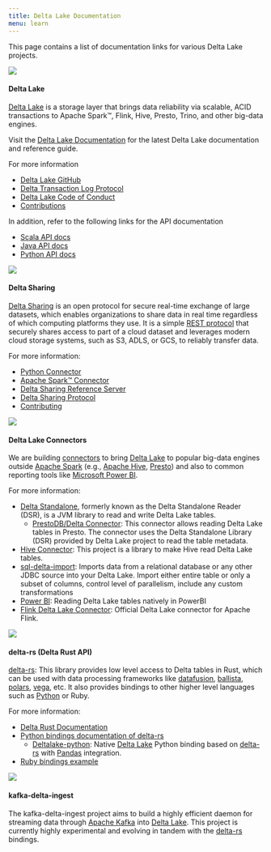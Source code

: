 ```yaml
---
title: Delta Lake Documentation
menu: learn
---
```


This page contains a list of documentation links for various Delta Lake projects.

<div className="align-image-left">
  <img src="./delta-lake-logo.png" />
</div>

#### Delta Lake

[Delta Lake](https://delta.io) is a storage layer that brings data reliability via scalable, ACID transactions to Apache Spark™, Flink, Hive, Presto, Trino, and other big-data engines.

Visit the [Delta Lake Documentation](https://docs.delta.io/latest/index.html) for the latest Delta Lake documentation and reference guide.

For more information

- [Delta Lake GitHub](https://github.com/delta-io/delta/blob/master/README.md)
- [Delta Transaction Log Protocol](https://github.com/delta-io/delta/blob/master/PROTOCOL.md)
- [Delta Lake Code of Conduct](https://github.com/delta-io/delta/blob/master/CODE_OF_CONDUCT.md)
- [Contributions](https://delta.io/resources/contributing-to-delta)

In addition, refer to the following links for the API documentation

- [Scala API docs](https://docs.delta.io/latest/api/scala/io/delta/tables/index.html)
- [Java API docs](https://docs.delta.io/latest/api/java/index.html)
- [Python API docs](https://docs.delta.io/latest/api/python/index.html)

<div className="align-image-left">
  <img src="./delta-sharing-logo-sm.png" />
</div>

#### Delta Sharing

[Delta Sharing](https://github.com/delta-io/delta-sharing/#delta-sharing-an-open-protocol-for-secure-data-sharing) is an open protocol for secure real-time exchange of large datasets, which enables organizations to share data in real time regardless of which computing platforms they use. It is a simple [REST protocol](https://github.com/delta-io/delta-sharing/blob/main/PROTOCOL.md) that securely shares access to part of a cloud dataset and leverages modern cloud storage systems, such as S3, ADLS, or GCS, to reliably transfer data.

For more information:

- [Python Connector](https://github.com/delta-io/delta-sharing/#python-connector)
- [Apache Spark™ Connector](https://github.com/delta-io/delta-sharing/#apache-spark-connector)
- [Delta Sharing Reference Server](https://github.com/delta-io/delta-sharing/#delta-sharing-reference-server)
- [Delta Sharing Protocol](https://github.com/delta-io/delta-sharing/#delta-sharing-protocol)
- [Contributing](https://github.com/delta-io/delta-sharing/blob/main/CONTRIBUTING.md)

<div className="align-image-left">
  <img src="delta-lake-logo.png" />
</div>

#### Delta Lake Connectors

We are building [connectors](https://github.com/delta-io/delta/tree/master/connectors) to bring [Delta Lake](https://delta.io/) to popular big-data engines outside [Apache Spark](https://spark.apache.org/) (e.g., [Apache Hive](https://hive.apache.org/), [Presto](https://prestodb.io/)) and also to common reporting tools like [Microsoft Power BI](https://powerbi.microsoft.com/).

For more information:

- [Delta Standalone](https://github.com/delta-io/delta/tree/master/connectors#delta-standalone), formerly known as the Delta Standalone Reader (DSR), is a JVM library to read and write Delta Lake tables.
  - [PrestoDB/Delta Connector](https://github.com/prestodb/presto/blob/master/presto-docs/src/main/sphinx/connector/deltalake.rst): This connector allows reading Delta Lake tables in Presto. The connector uses the Delta Standalone Library (DSR) provided by Delta Lake project to read the table metadata.
- [Hive Connector](https://github.com/delta-io/delta/tree/master/connectors#hive-connector): This project is a library to make Hive read Delta Lake tables.
- [sql-delta-import](https://github.com/delta-io/delta/blob/master/connectors/sql-delta-import/readme.md): Imports data from a relational database or any other JDBC source into your Delta Lake. Import either entire table or only a subset of columns, control level of parallelism, include any custom transformations
- [Power BI](https://github.com/delta-io/delta/blob/master/connectors/powerbi/README.md): Reading Delta Lake tables natively in PowerBI
- [Flink Delta Lake Connector](https://github.com/pkubit-g/connectors/tree/flink_sink_feature_docs/flink-connector): Official Delta Lake connector for Apache Flink.

<div className="align-image-left">
  <img src="./delta-rs-logo-sm.png" />
</div>

#### delta-rs (Delta Rust API)

[delta-rs](https://github.com/delta-io/delta-rs): This library provides low level access to Delta tables in Rust, which can be used with data processing frameworks like [datafusion](https://github.com/apache/arrow-datafusion), [ballista](https://github.com/apache/arrow-datafusion/tree/master/ballista), [polars](https://github.com/pola-rs/polars), [vega](https://github.com/rajasekarv/vega), etc. It also provides bindings to other higher level languages such as [Python](https://delta-io.github.io/delta-rs/python/) or Ruby.

For more information:

- [Delta Rust Documentation](https://docs.rs/deltalake/latest/deltalake/)
- [Python bindings documentation of delta-rs](https://delta-io.github.io/delta-rs/python/#python-bindings-documentation-of-delta-rs)
  - [Deltalake-python](https://github.com/delta-io/delta-rs/tree/main/python): Native [Delta Lake](https://delta.io/) Python binding based on [delta-rs](https://github.com/delta-io/delta-rs) with [Pandas](https://pandas.pydata.org/) integration.
- [Ruby bindings example](https://github.com/delta-io/delta-rs/tree/main/ruby)

<div className="align-image-left">
  <img src="./delta-rs-logo-sm.png" />
</div>

#### kafka-delta-ingest

The kafka-delta-ingest project aims to build a highly efficient daemon for streaming data through [Apache Kafka](https://kafka.apache.org) into [Delta Lake](https://delta.io). This project is currently highly experimental and evolving in tandem with the [delta-rs](https://github.com/delta-io/delta-rs) bindings.
